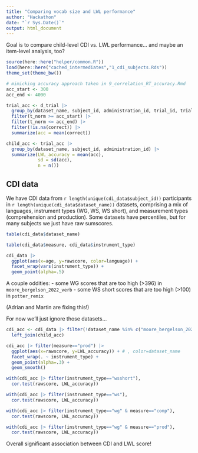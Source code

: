 ```yaml
---
title: "Comparing vocab size and LWL performance"
author: "Hackathon"
date: "`r Sys.Date()`"
output: html_document
---
```


Goal is to compare child-level CDI vs. LWL performance... and maybe an item-level analysis, too?

```r
source(here::here("helper/common.R"))
load(here::here("cached_intermediates","1_cdi_subjects.Rds"))
theme_set(theme_bw())
```



```r
# mimicking accuracy approach taken in 9_correlation_RT_accuracy.Rmd
acc_start <- 300
acc_end <- 4000

trial_acc <- d_trial |>
  group_by(dataset_name, subject_id, administration_id, trial_id, trial_order, dataset_id) |> # target <- for model-based
  filter(t_norm >= acc_start) |>
  filter(t_norm <= acc_end) |>
  filter(!is.na(correct)) |>
  summarize(acc = mean(correct))

child_acc <- trial_acc |>
  group_by(dataset_name, subject_id, administration_id) |>
  summarize(LWL_accuracy = mean(acc),
            sd = sd(acc),
            n = n())
```

## CDI data

We have CDI data from `r length(unique(cdi_data$subject_id))` participants in `r length(unique(cdi_data$dataset_name))` datasets, comprising a mix of languages, instrument types (WG, WS, WS short), and measurement types (comprehension and production).
Some datasets have percentiles, but for many subjects we just have raw sumscores. 

```r
table(cdi_data$dataset_name)
```

```r
table(cdi_data$measure, cdi_data$instrument_type)
```

```r
cdi_data |>
  ggplot(aes(x=age, y=rawscore, color=language)) +
  facet_wrap(vars(instrument_type)) +
  geom_point(alpha=.5)
```

A couple oddities:
- some WG scores that are too high (>396) in `moore_bergelson_2022_verb`
- some WS short scores that are too high (>100) in `potter_remix`

(Adrian and Martin are fixing this!)

For now we'll just ignore those datasets...

```r
cdi_acc <- cdi_data |> filter(!dataset_name %in% c("moore_bergelson_2022_verb","potter_remix")) |>
  left_join(child_acc)

cdi_acc |> filter(measure=="prod") |>
  ggplot(aes(x=rawscore, y=LWL_accuracy)) + # , color=dataset_name
  facet_wrap(. ~ instrument_type) + 
  geom_point(alpha=.3) +
  geom_smooth()
```

```r
with(cdi_acc |> filter(instrument_type=="wsshort"),
  cor.test(rawscore, LWL_accuracy))

with(cdi_acc |> filter(instrument_type=="ws"),
  cor.test(rawscore, LWL_accuracy))

with(cdi_acc |> filter(instrument_type=="wg" & measure=="comp"),
  cor.test(rawscore, LWL_accuracy))

with(cdi_acc |> filter(instrument_type=="wg" & measure=="prod"),
  cor.test(rawscore, LWL_accuracy))
```

Overall significant association between CDI and LWL score!
